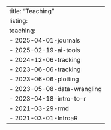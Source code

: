 ---
title: "Teaching"
listing:
  teaching:
    - 2025-04-01-journals
    - 2025-02-19-ai-tools
    - 2024-12-06-tracking
    - 2023-06-06-tracking
    - 2023-06-06-plotting
    - 2023-05-08-data-wrangling
    - 2023-04-18-intro-to-r
    - 2021-03-29-rmd
    - 2021-03-01-IntroaR
---
